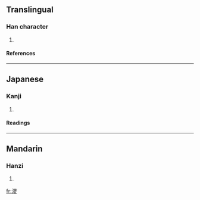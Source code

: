 ==Translingual==
===Han character===
{{Han char|rn=85|rad=水|as=10|sn=13|four=|canj=水田金水 (EWCE)}}
# {{defn|Han|sort=水10}}
====References====
{{Han ref|kx=0640.260|dkj=17971|dj=1048.020|hdz=31698.110|uh=6EAD|ud=28333}}

----
==Japanese==
===Kanji===
{{ja-kanji|grade=|rs=水10}}
# {{defn|Japanese}} 
====Readings====
{{ja-readings|on=[[しょく]] (shoku), [[じき]] (jiki)|kun=}}

----
==Mandarin==
===Hanzi===
{{cmn-hanzi|pin=[[zé]] ([[ze2]])|wg=tse<sup>2</sup>}}
# {{defn|Mandarin}}

[[fr:溭]]
